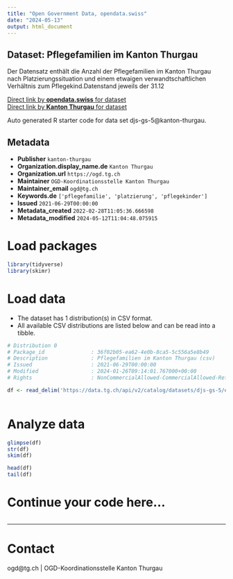 ```yaml
---
title: "Open Government Data, opendata.swiss"
date: "2024-05-13"
output: html_document
---
```


## Dataset: Pflegefamilien im Kanton Thurgau

Der Datensatz enthält die Anzahl der Pflegefamilien im Kanton Thurgau nach Platzierungssituation und einem etwaigen verwandtschaftlichen Verhältnis zum Pflegekind.Datenstand jeweils der 31.12

[Direct link by **opendata.swiss** for dataset](https://opendata.swiss/de/dataset/pflegefamilien-im-kanton-thurgau1)<br>
[Direct link by **Kanton Thurgau** for dataset](https://data.tg.ch/explore/dataset/djs-gs-5/)

Auto generated R starter code for data set djs-gs-5@kanton-thurgau.

## Metadata

- **Publisher** `kanton-thurgau`
- **Organization.display_name.de** `Kanton Thurgau`
- **Organization.url** `https://ogd.tg.ch`
- **Maintainer** `OGD-Koordinationsstelle Kanton Thurgau`
- **Maintainer_email** `ogd@tg.ch`
- **Keywords.de** `['pflegefamilie', 'platzierung', 'pflegekinder']`
- **Issued** `2021-06-29T00:00:00`
- **Metadata_created** `2022-02-28T11:05:36.666598`
- **Metadata_modified** `2024-05-12T11:04:48.075915`


# Load packages

```r

library(tidyverse)
library(skimr)

```

# Load data

-   The dataset has 1 distribution(s) in CSV format.
-   All available CSV distributions are listed below and can be read into a tibble.

```r

# Distribution 0
# Package_id               : 36f02b05-ea62-4e0b-8ca5-5c556a5e8b49
# Description              : Pflegefamilien im Kanton Thurgau (csv)
# Issued                   : 2021-06-29T00:00:00
# Modified                 : 2024-01-26T09:14:01.767000+00:00
# Rights                   : NonCommercialAllowed-CommercialAllowed-ReferenceRequired

df <- read_delim('https://data.tg.ch/api/v2/catalog/datasets/djs-gs-5/exports/csv')



```

# Analyze data

```r

glimpse(df)
str(df)
skim(df)

head(df)
tail(df)

```

# Continue your code here...

```r

```

------------------------------------------------------------------------

# Contact

ogd@tg.ch | OGD-Koordinationsstelle Kanton Thurgau

